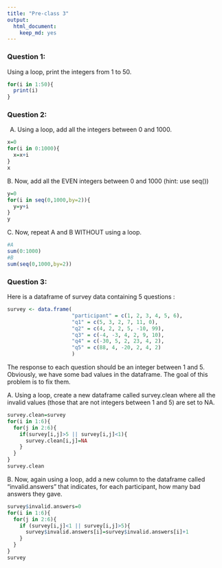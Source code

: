 ```yaml
---
title: "Pre-class 3"
output: 
  html_document: 
    keep_md: yes
---
```





### Question 1:

Using a loop, print the integers from 1 to 50. 
```r
for(i in 1:50){
  print(i)
}
```


### Question 2:

A.  Using a loop, add all the integers between 0 and 1000.
```r
x=0
for(i in 0:1000){
  x=x+i
}
x
```


B. Now, add all the EVEN integers between 0 and 1000 (hint: use seq())
```r
y=0
for(i in seq(0,1000,by=2)){
  y=y+i
}
y
```


C. Now, repeat A and B WITHOUT using a loop.
```r
#A
sum(0:1000)
#B
sum(seq(0,1000,by=2))
```


### Question 3:

Here is a dataframe of survey data containing 5 questions :

```r
survey <- data.frame(
                     "participant" = c(1, 2, 3, 4, 5, 6),
                     "q1" = c(5, 3, 2, 7, 11, 0),
                     "q2" = c(4, 2, 2, 5, -10, 99),
                     "q3" = c(-4, -3, 4, 2, 9, 10),
                     "q4" = c(-30, 5, 2, 23, 4, 2),
                     "q5" = c(88, 4, -20, 2, 4, 2)
                     )
```
The response to each question should be an integer between 1 and 5. Obviously, we have some bad values in the dataframe. The goal of this problem is to fix them.

A. Using a loop, create a new dataframe called survey.clean where all the invalid values (those that are not integers between 1 and 5) are set to NA.
```r
survey.clean=survey
for(i in 1:6){
  for(j in 2:6){
    if(survey[i,j]>5 || survey[i,j]<1){
      survey.clean[i,j]=NA
    }
  }
}
survey.clean
```


B. Now, again using a loop, add a new column to the dataframe called “invalid.answers” that indicates, for each participant, how many bad answers they gave.
```r
survey$invalid.answers=0
for(i in 1:6){
  for(j in 2:6){
    if (survey[i,j]<1 || survey[i,j]>5){
      survey$invalid.answers[i]=survey$invalid.answers[i]+1
    }
  }
}
survey
```


